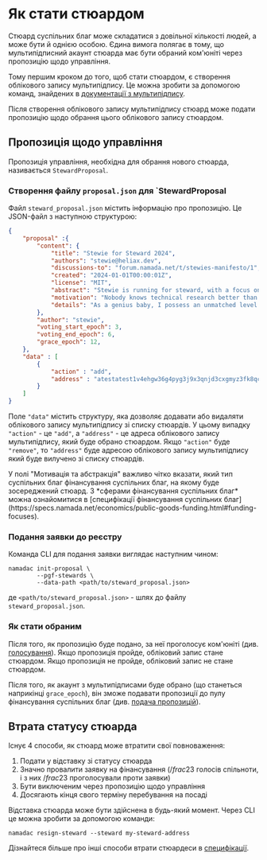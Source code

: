 
# Як стати стюардом

Стюард суспільних благ може складатися з довільної кількості людей, а може бути й однією особою. Єдина вимога полягає в тому, що мультипідписний акаунт стюарда має бути обраний ком'юніті через пропозицію щодо управління.

Тому першим кроком до того, щоб стати стюардом, є створення облікового запису мультипідпису. 
Це можна зробити за допомогою команд, знайдених в [документації з мультипідпису](../transparent-accounts/multisignature.mdx). 

Після створення облікового запису мультипідпису стюард може подати пропозицію щодо обрання цього облікового запису стюардом.

## Пропозиція щодо управління

Пропозиція управління, необхідна для обрання нового стюарда, називається `StewardProposal`.

### Створення файлу `proposal.json` для `StewardProposal

Файл `steward_proposal.json` містить інформацію про пропозицію. Це JSON-файл з наступною структурою:

```json
{
    "proposal" :{
        "content": {
            "title": "Stewie for Steward 2024",
            "authors": "stewie@heliax.dev",
            "discussions-to": "forum.namada.net/t/stewies-manifesto/1",
            "created": "2024-01-01T00:00:01Z",
            "license": "MIT",
            "abstract": "Stewie is running for steward, with a focus on technical research. The technical research I will be focused on will definitely not be for weapons of mass destruction. There is some possibility however that I may be focusing somewhat on open source software for weapons of mass destruction.",
            "motivation": "Nobody knows technical research better than me. Trust me. I know it. I have the best technical research. I will be the best steward. Last night, Namada called me and said, Stewie, thank you. I will make public goods funding great again",
            "details": "As a genius baby, I possess an unmatched level of intelligence and a visionary mindset. I will utilize these qualities to solve the most complex problems, and direct public goods funding towards weapons of mass destruction ... i mean open source software for weapons of mass destruction",
        },
        "author": "stewie",
        "voting_start_epoch": 3,
        "voting_end_epoch": 6,
        "grace_epoch": 12,
    },
    "data" : [
        {
            "action" : "add",
            "address" : "atestatest1v4ehgw36g4pyg3j9x3qnjd3cxgmyz3fk8qcrys3hxdp5xwfnx3zyxsj9xgunxsfjg5u5xvzyzrrqtn"
        }
    ]     
}
```

Поле `"data"` містить структуру, яка дозволяє додавати або видаляти 
облікового запису мультипідпису зі списку стюардів. У цьому випадку `"action"` - це `"add"`, 
а `"address"` - це адреса облікового запису мультипідпису, який буде обрано стюардом. 
Якщо `"action"` буде `"remove"`, то `"address"` буде адресою облікового запису мультипідпису 
який буде вилучено зі списку стюардів.

<Callout> 
У полі "Мотивація та абстракція" важливо чітко вказати, який тип суспільних благ 
фінансування суспільних благ, на якому буде зосереджений стюард. 
З *сферами фінансування суспільних благ* можна ознайомитися в 
[специфікації фінансування суспільних благ](https://specs.namada.net/economics/public-goods-funding.html#funding-focuses).
</Callout>

### Подання заявки до реєстру

Команда CLI для подання заявки виглядає наступним чином:

```shell copy
namadac init-proposal \
        --pgf-stewards \
        --data-path <path/to/steward_proposal.json>
```
де `<path/to/steward_proposal.json>` - шлях до файлу `steward_proposal.json`.

### Як стати обраним

Після того, як пропозицію буде подано, за неї проголосує ком'юніті (див. [голосування](./voting.mdx)). Якщо пропозиція пройде, обліковий запис стане стюардом. Якщо пропозиція не пройде, обліковий запис не стане стюардом.

Після того, як акаунт з мультипідписами буде обрано (що станеться наприкінці `grace_epoch`), він зможе подавати пропозиції до пулу фінансування суспільних благ (див. [подача пропозицій](./proposing.mdx#proposing-funding)).

## Втрата статусу стюарда

Існує 4 способи, як стюард може втратити свої повноваження:

1. Подати у відставку зі статусу стюарда
2. Значно провалити заявку на фінансування ($/frac{2}{3}$ голосів спільноти, і з них $/frac{2}{3}$ проголосували проти заявки)
3. Бути виключеним через пропозицію щодо управління
4. Досягають кінця свого терміну перебування на посаді

Відставка стюарда може бути здійснена в будь-який момент. 
Через CLI це можна зробити за допомогою команди:

```shell copy
namadac resign-steward --steward my-steward-address
```

Дізнайтеся більше про інші способи втрати стюардеси в [специфікації](https://specs.namada.net/economics/public-goods-funding/becoming-a-steward#losing-stewardship-status).
